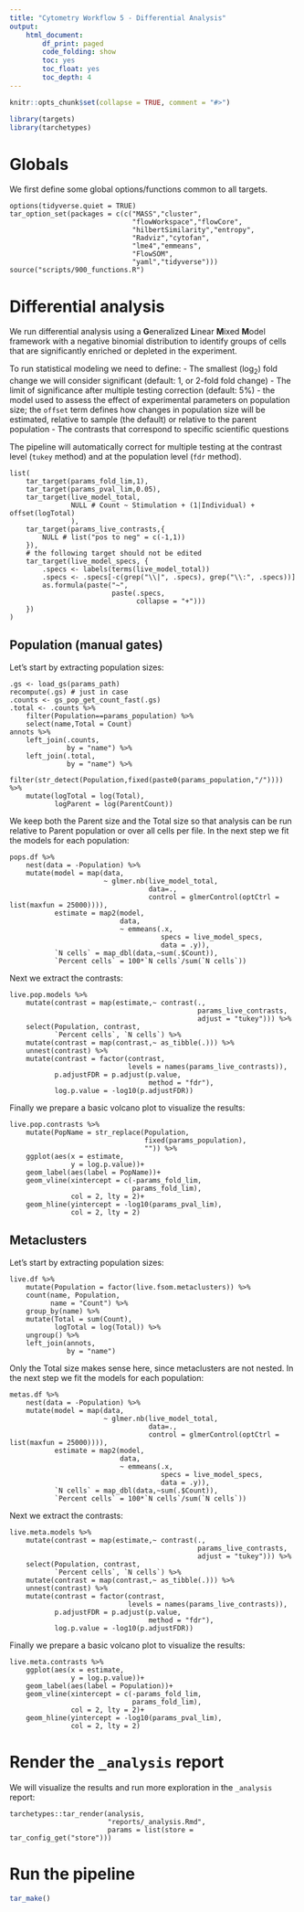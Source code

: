 ```yaml
---
title: "Cytometry Workflow 5 - Differential Analysis"
output: 
    html_document:
        df_print: paged
        code_folding: show
        toc: yes
        toc_float: yes
        toc_depth: 4
---
```


```r
knitr::opts_chunk$set(collapse = TRUE, comment = "#>")
```

```r
library(targets)
library(tarchetypes)
```

# Globals

We first define some global options/functions common to all targets.

```targets
options(tidyverse.quiet = TRUE)
tar_option_set(packages = c(c("MASS","cluster",
                              "flowWorkspace","flowCore",
                              "hilbertSimilarity","entropy",
                              "Radviz","cytofan",
                              "lme4","emmeans",
                              "FlowSOM",
                              "yaml","tidyverse")))
source("scripts/900_functions.R")
```

# Differential analysis

We run differential analysis using a **G**eneralized **L**inear **M**ixed **M**odel framework with a negative binomial distribution to identify groups of cells that are significantly enriched or depleted in the experiment.

To run statistical modeling we need to define:
  - The smallest (log~2~) fold change we will consider significant (default: 1, or 2-fold fold change)
  - The limit of significance after multiple testing correction (default: 5%)
  - the model used to assess the effect of experimental parameters on population size; the `offset` term defines how changes in population size will be estimated, relative to sample (the default) or relative to the parent population
  - The contrasts that correspond to specific scientific questions

The pipeline will automatically correct for multiple testing at the contrast level (`tukey` method) and at the population level (`fdr` method).

```targets
list(
    tar_target(params_fold_lim,1),
    tar_target(params_pval_lim,0.05),
    tar_target(live_model_total,
               NULL # Count ~ Stimulation + (1|Individual) + offset(logTotal)
               ),
    tar_target(params_live_contrasts,{
        NULL # list("pos to neg" = c(-1,1))
    }),
    # the following target should not be edited
    tar_target(live_model_specs, {
        .specs <- labels(terms(live_model_total))
        .specs <- .specs[-c(grep("\\|", .specs), grep("\\:", .specs))]
        as.formula(paste("~",
                         paste(.specs,
                               collapse = "+")))
    })
)
```

## Population (manual gates)

Let's start by extracting population sizes:

```targets
.gs <- load_gs(params_path)
recompute(.gs) # just in case
.counts <- gs_pop_get_count_fast(.gs)
.total <- .counts %>% 
    filter(Population==params_population) %>% 
    select(name,Total = Count)
annots %>%
    left_join(.counts,
              by = "name") %>%
    left_join(.total,
              by = "name") %>%
    filter(str_detect(Population,fixed(paste0(params_population,"/")))) %>% 
    mutate(logTotal = log(Total),
           logParent = log(ParentCount))
```

We keep both the Parent size and the Total size so that analysis can be run relative to Parent population or over all cells per file. In the next step we fit the models for each population:

```targets
pops.df %>% 
    nest(data = -Population) %>% 
    mutate(model = map(data,
                       ~ glmer.nb(live_model_total,
                                  data=.,
                                  control = glmerControl(optCtrl = list(maxfun = 25000)))),
           estimate = map2(model,
                           data,
                           ~ emmeans(.x,
                                     specs = live_model_specs,
                                     data = .y)),
           `N cells` = map_dbl(data,~sum(.$Count)),
           `Percent cells` = 100*`N cells`/sum(`N cells`))
```

Next we extract the contrasts:

```targets
live.pop.models %>% 
    mutate(contrast = map(estimate,~ contrast(.,
                                              params_live_contrasts,
                                              adjust = "tukey"))) %>% 
    select(Population, contrast, 
           `Percent cells`, `N cells`) %>% 
    mutate(contrast = map(contrast,~ as_tibble(.))) %>% 
    unnest(contrast) %>% 
    mutate(contrast = factor(contrast,
                             levels = names(params_live_contrasts)),
           p.adjustFDR = p.adjust(p.value,
                                  method = "fdr"),
           log.p.value = -log10(p.adjustFDR))
```

Finally we prepare a basic volcano plot to visualize the results:

```targets
live.pop.contrasts %>% 
    mutate(PopName = str_replace(Population,
                                 fixed(params_population),
                                 "")) %>% 
    ggplot(aes(x = estimate,
               y = log.p.value))+
    geom_label(aes(label = PopName))+
    geom_vline(xintercept = c(-params_fold_lim,
                              params_fold_lim),
               col = 2, lty = 2)+
    geom_hline(yintercept = -log10(params_pval_lim),
               col = 2, lty = 2)
```

## Metaclusters

Let's start by extracting population sizes:

```targets
live.df %>% 
    mutate(Population = factor(live.fsom.metaclusters)) %>% 
    count(name, Population,
          name = "Count") %>% 
    group_by(name) %>% 
    mutate(Total = sum(Count),
           logTotal = log(Total)) %>% 
    ungroup() %>% 
    left_join(annots,
              by = "name")
```

Only the Total size makes sense here, since metaclusters are not nested. In the next step we fit the models for each population:

```targets
metas.df %>% 
    nest(data = -Population) %>% 
    mutate(model = map(data,
                       ~ glmer.nb(live_model_total,
                                  data=.,
                                  control = glmerControl(optCtrl = list(maxfun = 25000)))),
           estimate = map2(model,
                           data,
                           ~ emmeans(.x,
                                     specs = live_model_specs,
                                     data = .y)),
           `N cells` = map_dbl(data,~sum(.$Count)),
           `Percent cells` = 100*`N cells`/sum(`N cells`))
```

Next we extract the contrasts:

```targets
live.meta.models %>% 
    mutate(contrast = map(estimate,~ contrast(.,
                                              params_live_contrasts,
                                              adjust = "tukey"))) %>% 
    select(Population, contrast, 
           `Percent cells`, `N cells`) %>% 
    mutate(contrast = map(contrast,~ as_tibble(.))) %>% 
    unnest(contrast) %>% 
    mutate(contrast = factor(contrast,
                             levels = names(params_live_contrasts)),
           p.adjustFDR = p.adjust(p.value,
                                  method = "fdr"),
           log.p.value = -log10(p.adjustFDR))
```

Finally we prepare a basic volcano plot to visualize the results:

```targets
live.meta.contrasts %>% 
    ggplot(aes(x = estimate,
               y = log.p.value))+
    geom_label(aes(label = Population))+
    geom_vline(xintercept = c(-params_fold_lim,
                              params_fold_lim),
               col = 2, lty = 2)+
    geom_hline(yintercept = -log10(params_pval_lim),
               col = 2, lty = 2)
```

# Render the `_analysis` report

We will visualize the results and run more exploration in the `_analysis` report:

```targets
tarchetypes::tar_render(analysis,
                        "reports/_analysis.Rmd",
                        params = list(store = tar_config_get("store")))
```

# Run the pipeline

```r
tar_make()
```
